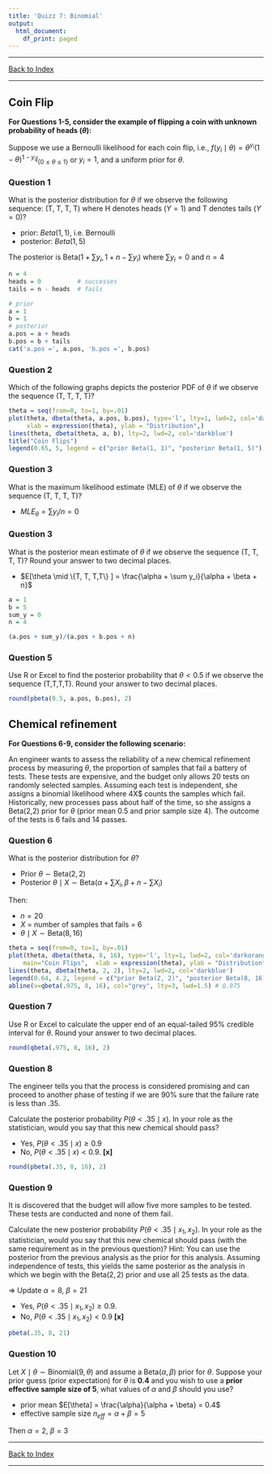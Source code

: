 ---
title: 'Quizz 7: Binomial'
output:
  html_document:
    df_print: paged
---


------------------------------

[Back to Index](Q_index.html)

------------------------------



## Coin Flip

**For Questions 1-5, consider the example of flipping a coin with unknown probability of heads ($\theta$):**

Suppose we use a Bernoulli likelihood for each coin flip, i.e., $f(y_i \mid \theta) = \theta^{y_i} (1-\theta)^{1-y_i} I_{\{ 0 \le \theta \le 1 \}}$ or $y_i = 1$, and a uniform prior for $\theta$.


### Question 1

What is the posterior distribution for $\theta$ if we observe the following sequence: (T, T, T, T) where H denotes heads ($Y=1$) and T denotes tails ($Y=0$)?


- prior: $Beta(1, 1)$, i.e. Bernoulli
- posterior: $Beta(1, 5)$

The posterior is $\text{Beta}(1+\sum y_i, 1 + n - \sum y_i)$ where $\sum y_i = 0$ and $n=4$

```{r}
n = 4
heads = 0          # successes
tails = n - heads  # fails

# prior
a = 1
b = 1
# posterior
a.pos = a + heads
b.pos = b + tails
cat('a.pos =', a.pos, 'b.pos =', b.pos)

```


### Question 2

Which of the following graphs depicts the posterior PDF of $\theta$ if we observe the sequence (T, T, T, T)?


```{r}
theta = seq(from=0, to=1, by=.01)
plot(theta, dbeta(theta, a.pos, b.pos), type='l', lty=1, lwd=2, col='darkorange',
     xlab = expression(theta), ylab = "Distribution",)
lines(theta, dbeta(theta, a, b), lty=2, lwd=2, col='darkblue')
title("Coin Flips")
legend(0.65, 5, legend = c("prior Beta(1, 1)", "posterior Beta(1, 5)"), col=c("darkblue", "darkorange"), lty=c(1, 2), lwd=2)
```


### Question 3

What is the maximum likelihood estimate (MLE) of $\theta$ if we observe the sequence (T, T, T, T)?


* $MLE_{\theta} = \sum y_i / n = 0$


### Question 3

What is the posterior mean estimate of $\theta$ if we observe the sequence (T, T, T, T)? Round your answer to two decimal places.

* $E[\theta \mid \{T, T, T,T\}  ] = \frac{\alpha + \sum y_i}{\alpha + \beta + n}$

```{r}
a = 1
b = 5
sum_y = 0
n = 4

(a.pos + sum_y)/(a.pos + b.pos + n)

```


### Question 5


Use R or Excel to find the posterior probability that $\theta < 0.5$ if we observe the sequence (T,T,T,T). Round your answer to two decimal places.

```{r}
round(pbeta(0.5, a.pos, b.pos), 2)
```




## Chemical refinement

**For Questions 6-9, consider the following scenario:**

An engineer wants to assess the reliability of a new chemical refinement process by measuring $\theta$, the proportion of samples that fail a battery of tests. These tests are expensive, and the budget only allows 20 tests on randomly selected samples. Assuming each test is independent, she assigns a binomial likelihood where 4X$ counts the samples which fail. Historically, new processes pass about half of the time, so she assigns a Beta(2,2) prior for $\theta$ (prior mean 0.5 and prior sample size 4). The outcome of the tests is 6 fails and 14 passes.


### Question 6

What is the posterior distribution for $\theta$?

* Prior $\theta \sim \text{Beta}(2, 2)$
* Posterior $\theta \mid X \sim \text{Beta}(\alpha + \sum X_i, \beta + n - \sum X_i)$

Then:

- $n=20$
- $X$ = number of samples that fails = $6$
- $\theta \mid X \sim \text{Beta}(8, 16)$



```{r}
theta = seq(from=0, to=1, by=.01)
plot(theta, dbeta(theta, 8, 16), type='l', lty=1, lwd=2, col='darkorange',
    main="Coin Flips",  xlab = expression(theta), ylab = "Distribution",)
lines(theta, dbeta(theta, 2, 2), lty=2, lwd=2, col='darkblue')
legend(0.64, 4.2, legend = c("prior Beta(2, 2)", "posterior Beta(8, 16)"), col=c("darkblue", "darkorange"), lty=c(1, 2), lwd=2)
abline(v=qbeta(.975, 8, 16), col="grey", lty=3, lwd=1.5) # Q.975
```


### Question 7

Use R or Excel to calculate the upper end of an equal-tailed 95% credible interval for $\theta$. Round your answer to two decimal places.

```{r}
round(qbeta(.975, 8, 16), 2)
```



### Question 8

The engineer tells you that the process is considered promising and can proceed to another phase of testing if we are 90% sure that the failure rate is less than $.35$.

Calculate the posterior probability $P(\theta < .35 \mid x)$. In your role as the statistician, would you say that this new chemical should pass?

* Yes, $P(\theta < .35 \mid x) \ge 0.9$
* No, $P(\theta < .35 \mid x) < 0.9$. **[x]**

```{r}
round(pbeta(.35, 8, 16), 2)
```

### Question 9

It is discovered that the budget will allow five more samples to be tested. These tests are conducted and none of them fail.

Calculate the new posterior probability $P(\theta < .35 \mid x_1, x_2)$. In your role as the statistician, would you say that this new chemical should pass (with the same requirement as in the previous question)?
Hint: You can use the posterior from the previous analysis as the prior for this analysis. Assuming independence of tests, this yields the same posterior as the analysis in which we begin with the $\text{Beta}(2,2)$ prior and use all 25 tests as the data.

=> Update $\alpha = 8$, $\beta = 21$ 

* Yes, $P(\theta < .35 \mid x_1, x_2) \ge 0.9$.
* No, $P(\theta < .35 \mid x_1, x_2) < 0.9$ **[x]**

```{r}
pbeta(.35, 8, 21)

```


### Question 10

Let $X \mid \theta \sim \text{Binomial}(9, \theta)$ and assume a $\text{Beta}(\alpha, \beta)$ prior for $\theta$. Suppose your prior guess (prior expectation) for $\theta$ is **0.4** and you wish to use a **prior effective sample size of 5**, what values of $\alpha$ and $\beta$ should you use?


- prior mean $E[\theta] = \frac{\alpha}{\alpha + \beta} = 0.4$
- effective sample size $n_{eff} = \alpha + \beta = 5$

Then $\alpha = 2$, $\beta = 3$


------------------------------

[Back to Index](Q_index.html)

------------------------------









